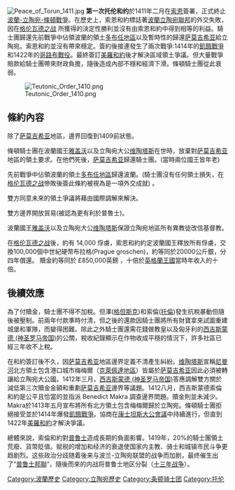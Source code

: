 {{expand|time=2015-07-09T16:35:16+00:00}}
{{unreferenced|time=2015-07-09T16:35:16+00:00}}
[[File:Peace_of_Torun_1411.jpg|thumb]]
'''第一次托伦和约'''於1411年二月在[[托倫|索恩]]簽署，正式終止[[波蘭-立陶宛-條頓戰爭|波蘭-立陶宛-條頓戰爭]]。在歷史上，索恩和約標誌著[[波蘭立陶宛聯邦|波蘭立陶宛聯邦]]的外交失敗，因在[[格伦瓦德之战|格伦瓦德之战]] 所獲得的決定性勝利並沒有由索恩和約中得到相等的利益。騎士團歸還先前戰爭中佔領波蘭的領土[[多布任地區|多布任地區]]以及暫時性的歸還[[萨莫吉希亚|萨莫吉希亚]]給立陶宛。索恩和約並沒有帶來穩定。簽約後接連發生了兩次戰爭:1414年的[[飢餓戰爭|飢餓戰爭]]和1422年的[[哥路布戰役|哥路布戰役]]。最終簽訂[[美羅和約|美羅和約]]後才解決區域領土爭議。但大量戰爭賠款給騎士團帶來財政負擔，隨後造成內部不穩和經濟下滑。條頓騎士團從此衰弱。

[[File:Teutonic_Order_1410.png|thumb]]

==條約內容==
除了[[萨莫吉希亚|萨莫吉希亚]]地區，邊界回復到1409前狀態。

條頓騎士團在波蘭國王[[雅盖沃|雅盖沃]]以及立陶宛大公[[维陶塔斯|维陶塔斯]]在世時，放棄對[[萨莫吉希亚|萨莫吉希亚]]地區的領土要求。在他們死後，[[萨莫吉希亚|萨莫吉希亚]]歸還騎士團。(當時兩位國王皆年老)

先前戰爭中佔領波蘭的領土[[多布任地區|多布任地區]]歸還波蘭。(騎士團沒有任何領土損失，在[[格伦瓦德之战|格伦瓦德之战]]慘敗後簽此條約被視為是一項外交成就) 。

雙方同意未來的領土爭議將藉由國際調解來解決。

雙方邊界開放貿易(被認為更有利於普魯士)。

波蘭國王[[雅盖沃|雅盖沃]]以及立陶宛大公[[维陶塔斯|维陶塔斯]]保證立陶宛地區所有異教徒改信基督教。

在[[格伦瓦德之战|格伦瓦德之战]]後，約有 14,000 俘虜，索恩和約約定波蘭國王釋放所有俘虜，交換100,000個中世紀硬幣布拉格(Prague groschen)，約等同於20000公斤銀，分四年償還。
贖金約等同於 £850,000英鎊 ，十倍於[[英格蘭王國|英格蘭王國]]當時年收入的十倍。

== 後續效應 ==
為了付贖金，騎士團不得不加稅。但澤([[格但斯克|格但斯克]])和索倫([[托倫|托倫]])發生抗稅暴動但隨後被壓制。前兩年付款準時付清，但之後的還款因騎士團將所有財寶拿來試圖重建城堡和軍隊，而變得困難。除此之外騎士團還需花錢做教皇以及匈牙利的[[西吉斯蒙德_(神圣罗马帝国)|西吉斯蒙德 (神圣罗马帝国)]]的公關，稅收紀錄顯示在作物收成平穩的情況下，許多社區已經三年收不上稅。

在和約簽訂後不久，因[[萨莫吉希亚|萨莫吉希亚]]地區邊界定義不清產生糾紛。[[维陶塔斯|维陶塔斯]]宣稱[[尼曼河|尼曼河]]北方領土包含港口城市梅梅爾（[[克萊佩達地區|克萊佩達地區]]）皆屬於[[萨莫吉希亚|萨莫吉希亚]]因此必須被轉讓給立陶宛大公國。1412年三月，[[西吉斯蒙德_(神圣罗马帝国)|西吉斯蒙德 (神圣罗马帝国)]]答應調解雙方關於減低第三次贖金金額和重劃[[萨莫吉希亚|萨莫吉希亚]]邊界等議題。1412八月，西吉斯蒙德索倫和約是公平且恰當的並指派 Benedict Makra 調查邊界問題。贖金則並未減少。Makra於1413年五月宣布將所有北方領土包含梅梅爾歸於立陶宛。條頓騎士團拒絕接受並於1414年爆發[[飢餓戰爭|飢餓戰爭]]。協商在[[康士坦斯大公會議|康士坦斯大公會議]]中持續進行，但直到 1422年[[美羅和約|美羅和約]]才解決爭議。

總體來說，索倫和約對[[普魯士|普魯士]]造成長期的負面影響。1419年，20%的騎士團領土荒廢、貨幣貶值。赋税的增加和经济的衰退使国家内主教、骑士和城镇市民斗争更趋剧烈。这些政治分歧随着後来与波兰-立陶宛联盟的战争而加剧，最终催生出了“[[普鲁士邦聯|普鲁士邦聯]]”，隨後而來的内战将普鲁士地区分裂（[[十三年战争|十三年战争]]）。

[[Category:波蘭歷史|Category:波蘭歷史]]
[[Category:立陶宛歷史|Category:立陶宛歷史]]
[[Category:条顿骑士团|Category:条顿骑士团]]
[[Category:托伦|Category:托伦]]